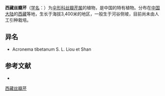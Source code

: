 {{NoteTA|G1=LS}}
{{Speciesbox
| name = 西藏丝瓣芹
| status = 
| status_system = 
| image =
| genus = Acronema
| species = xizangense
| authority = S. L. Liou et Shan
}}

'''西藏丝瓣芹'''（[[学名|学名]]：{{lang|la|''Acronema xizangense''}}）为[[伞形科|伞形科]][[丝瓣芹属|丝瓣芹属]]的植物，是中国的特有植物。分布在[[中国大陆|中国大陆]]的[[西藏|西藏]]等地，生长于海拔3,400米的地区，一般生于河谷侧坡，目前尚未由人工引种栽培。

== 异名 ==
* Acronema tibetanum S. L. Liou et Shan

== 参考文献 ==
<div class="references-small">
* {{cite web| url =http://www.bioinfo.cn/db05/KmzwSpecies.php?action=view&id=22675| title =西藏丝瓣芹| work =《中国高等植物数据库全库》| publisher =中国科学院微生物研究所| author =昆明植物研究所| accessdate =2009-02-25| deadurl =yes| archiveurl =https://web.archive.org/web/20160305025000/http://www.bioinfo.cn/db05/KmzwSpecies.php?action=view&id=22675| archivedate =2016-03-05| df =}}
</div>
{{Taxonbar|from=Q15231607}}

[[Category:丝瓣芹属|西藏丝瓣芹]]


{{Apiales-stub}}